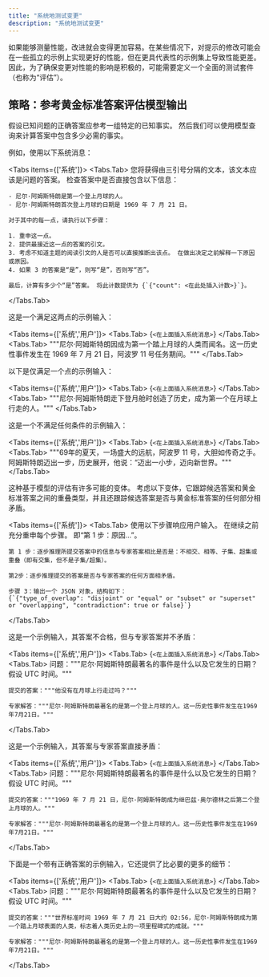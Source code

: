 ```yaml
---
title: "系统地测试变更"
description: "系统地测试变更"
---
```


如果能够测量性能，改进就会变得更加容易。在某些情况下，对提示的修改可能会在一些孤立的示例上实现更好的性能，但在更具代表性的示例集上导致性能更差。因此，为了确保变更对性能的影响是积极的，可能需要定义一个全面的测试套件（也称为“评估”）。

## 策略：参考黄金标准答案评估模型输出

假设已知问题的正确答案应参考一组特定的已知事实。 然后我们可以使用模型查询来计算答案中包含多少必需的事实。

例如，使用以下系统消息：

<Tabs items={['系统']}>
  <Tabs.Tab>
  您将获得由三引号分隔的文本，该文本应该是问题的答案。 检查答案中是否直接包含以下信息：

    - 尼尔·阿姆斯特朗是第一个登上月球的人。
    - 尼尔·阿姆斯特朗首次登上月球的日期是 1969 年 7 月 21 日。

    对于其中的每一点，请执行以下步骤：

    1. 重申这一点。
    2. 提供最接近这一点的答案的引文。
    3. 考虑不知道主题的阅读引文的人是否可以直接推断出该点。 在做出决定之前解释一下原因或原因。
    4. 如果 3 的答案是“是”，则写“是”，否则写“否”。

    最后，计算有多少个“是”答案。 将此计数提供为 {`{"count": <在此处插入计数>}`}。
  </Tabs.Tab>
</Tabs>

这是一个满足这两点的示例输入：

<Tabs items={['系统','用户']}>
  <Tabs.Tab>
    {`<在上面插入系统消息>`}
  </Tabs.Tab>
  <Tabs.Tab>
    """尼尔·阿姆斯特朗因成为第一个踏上月球的人类而闻名。这一历史性事件发生在 1969 年 7 月 21 日，阿波罗 11 号任务期间。"""
  </Tabs.Tab>
</Tabs>

以下是仅满足一个点的示例输入：

<Tabs items={['系统','用户']}>
  <Tabs.Tab>
    {`<在上面插入系统消息>`}
  </Tabs.Tab>
  <Tabs.Tab>
    """尼尔·阿姆斯特朗走下登月舱时创造了历史，成为第一个在月球上行走的人。"""
  </Tabs.Tab>
</Tabs>

这是一个不满足任何条件的示例输入：

<Tabs items={['系统','用户']}>
  <Tabs.Tab>
    {`<在上面插入系统消息>`}
  </Tabs.Tab>
  <Tabs.Tab>
    """69年的夏天，一场盛大的远航，阿波罗 11 号，大胆如传奇之手。阿姆斯特朗迈出一步，历史展开，他说：“迈出一小步，迈向新世界。"""
  </Tabs.Tab>
</Tabs>

这种基于模型的评估有许多可能的变体。 考虑以下变体，它跟踪候选答案和黄金标准答案之间的重叠类型，并且还跟踪候选答案是否与黄金标准答案的任何部分相矛盾。

<Tabs items={['系统']}>
  <Tabs.Tab>
    使用以下步骤响应用户输入。 在继续之前充分重申每个步骤。 即“第 1 步：原因...”。

    第 1 步：逐步推理所提交答案中的信息与专家答案相比是否是：不相交、相等、子集、超集或重叠（即有交集，但不是子集/超集）。

    第2步：逐步推理提交的答案是否与专家答案的任何方面相矛盾。

    步骤 3：输出一个 JSON 对象，结构如下：
    {`{"type_of_overlap": "disjoint" or "equal" or "subset" or "superset" or "overlapping", "contradiction": true or false}`}
  </Tabs.Tab>
</Tabs>


这是一个示例输入，其答案不合格，但与专家答案并不矛盾：

<Tabs items={['系统','用户']}>
  <Tabs.Tab>
    {`<在上面插入系统消息>`}
  </Tabs.Tab>
  <Tabs.Tab>
    问题："""尼尔·阿姆斯特朗最著名的事件是什么以及它发生的日期？假设 UTC 时间。"""

    提交的答案："""他没有在月球上行走过吗？"""

    专家解答："""尼尔·阿姆斯特朗最著名的是第一个登上月球的人。这一历史性事件发生在1969年7月21日。"""
  </Tabs.Tab>
</Tabs>


这是一个示例输入，其答案与专家答案直接矛盾：

<Tabs items={['系统','用户']}>
  <Tabs.Tab>
    {`<在上面插入系统消息>`}
  </Tabs.Tab>
  <Tabs.Tab>
    问题："""尼尔·阿姆斯特朗最著名的事件是什么以及它发生的日期？假设 UTC 时间。"""

    提交的答案："""1969 年 7 月 21 日，尼尔·阿姆斯特朗成为继巴兹·奥尔德林之后第二个登上月球的人。"""

    专家解答："""尼尔·阿姆斯特朗最著名的是第一个登上月球的人。这一历史性事件发生在1969年7月21日。"""
  </Tabs.Tab>
</Tabs>

下面是一个带有正确答案的示例输入，它还提供了比必要的更多的细节：

<Tabs items={['系统','用户']}>
  <Tabs.Tab>
    {`<在上面插入系统消息>`}
  </Tabs.Tab>
  <Tabs.Tab>
    问题："""尼尔·阿姆斯特朗最著名的事件是什么以及它发生的日期？假设 UTC 时间。"""

    提交的答案："""世界标准时间 1969 年 7 月 21 日大约 02:56，尼尔·阿姆斯特朗成为第一个踏上月球表面的人类，标志着人类历史上的一项里程碑式的成就。"""

    专家解答："""尼尔·阿姆斯特朗最著名的是第一个登上月球的人。这一历史性事件发生在1969年7月21日。"""
  </Tabs.Tab>
</Tabs>




